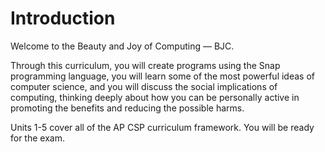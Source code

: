 # Introduction {.unnumbered}

Welcome to the Beauty and Joy of Computing — BJC.

Through this curriculum, you will create programs using the Snap programming language, you will learn some of the most powerful ideas of computer science, and you will discuss the social implications of computing, thinking deeply about how you can be personally active in promoting the benefits and reducing the possible harms.

Units 1-5 cover all of the AP CSP curriculum framework. You will be ready for the exam.


